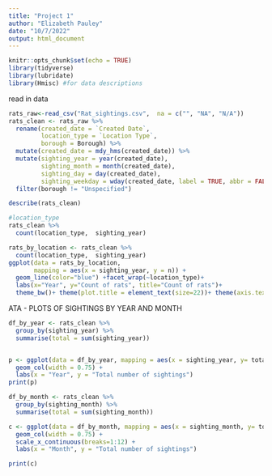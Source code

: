 ```yaml
---
title: "Project 1"
author: "Elizabeth Pauley"
date: "10/7/2022"
output: html_document
---
```


```r
knitr::opts_chunk$set(echo = TRUE)
library(tidyverse)
library(lubridate)
library(Hmisc) #for data descriptions
```

read in data
```r
rats_raw<-read_csv("Rat_sightings.csv",  na = c("", "NA", "N/A"))
rats_clean <- rats_raw %>%
  rename(created_date = `Created Date`,
         location_type = `Location Type`,
         borough = Borough) %>%
  mutate(created_date = mdy_hms(created_date)) %>%
  mutate(sighting_year = year(created_date),
         sighting_month = month(created_date),
         sighting_day = day(created_date),
         sighting_weekday = wday(created_date, label = TRUE, abbr = FALSE)) %>%
  filter(borough != "Unspecified")
```

```r
describe(rats_clean)
```

```r
#location_type
rats_clean %>%
  count(location_type,  sighting_year)

rats_by_location <- rats_clean %>%
  count(location_type,  sighting_year)
ggplot(data = rats_by_location,
       mapping = aes(x = sighting_year, y = n)) +
  geom_line(color="blue") +facet_wrap(~location_type)+
  labs(x="Year", y="Count of rats", title="Count of rats")+
  theme_bw()+ theme(plot.title = element_text(size=22))+ theme(axis.text.x = element_text(angle = 90, vjust = 0.5, hjust=1))
```

ATA - PLOTS OF SIGHTINGS BY YEAR AND MONTH
```r

df_by_year <- rats_clean %>%
  group_by(sighting_year) %>%
  summarise(total = sum(sighting_year))


p <- ggplot(data = df_by_year, mapping = aes(x = sighting_year, y= total)) +
  geom_col(width = 0.75) +
  labs(x = "Year", y = "Total number of sightings")
print(p)

df_by_month <- rats_clean %>%
  group_by(sighting_month) %>%
  summarise(total = sum(sighting_month))

c <- ggplot(data = df_by_month, mapping = aes(x = sighting_month, y= total)) +
  geom_col(width = 0.75) +
  scale_x_continuous(breaks=1:12) +
  labs(x = "Month", y = "Total number of sightings")

print(c)

```
